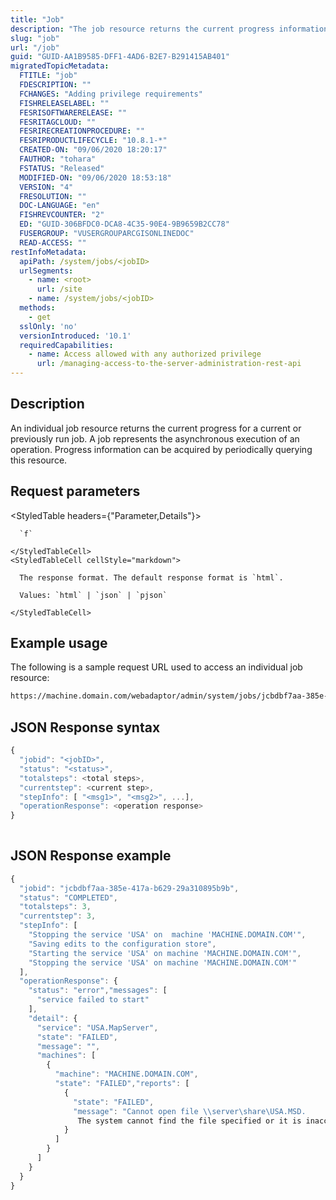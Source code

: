 ```yaml
---
title: "Job"
description: "The job resource returns the current progress information on an asynchronous job."
slug: "job"
url: "/job"
guid: "GUID-AA1B9585-DFF1-4AD6-B2E7-B291415AB401"
migratedTopicMetadata:
  FTITLE: "job"
  FDESCRIPTION: ""
  FCHANGES: "Adding privilege requirements"
  FISHRELEASELABEL: ""
  FESRISOFTWARERELEASE: ""
  FESRITAGCLOUD: ""
  FESRIRECREATIONPROCEDURE: ""
  FESRIPRODUCTLIFECYCLE: "10.8.1-*"
  CREATED-ON: "09/06/2020 18:20:17"
  FAUTHOR: "tohara"
  FSTATUS: "Released"
  MODIFIED-ON: "09/06/2020 18:53:18"
  VERSION: "4"
  FRESOLUTION: ""
  DOC-LANGUAGE: "en"
  FISHREVCOUNTER: "2"
  ED: "GUID-306BFDC0-DCA8-4C35-90E4-9B9659B2CC78"
  FUSERGROUP: "VUSERGROUPARCGISONLINEDOC"
  READ-ACCESS: ""
restInfoMetadata:
  apiPath: /system/jobs/<jobID>
  urlSegments:
    - name: <root>
      url: /site
    - name: /system/jobs/<jobID>
  methods:
    - get
  sslOnly: 'no'
  versionIntroduced: '10.1'
  requiredCapabilities:
    - name: Access allowed with any authorized privilege
      url: /managing-access-to-the-server-administration-rest-api
---
```


## Description

An individual job resource returns the current progress for a current or previously run job. A job represents the asynchronous execution of an operation. Progress information can be acquired by periodically querying this resource.


##  Request parameters

<StyledTable headers={"Parameter,Details"}>
  <StyledTableRow>
    <StyledTableCell cellStyle="markdown">

      `f` 

    </StyledTableCell>
    <StyledTableCell cellStyle="markdown">

      The response format. The default response format is `html`.

      Values: `html` | `json` | `pjson`

    </StyledTableCell>
  </StyledTableRow>
</StyledTable>


## Example usage

The following is a sample request URL used to access an individual job resource:

```markdown
https://machine.domain.com/webadaptor/admin/system/jobs/jcbdbf7aa-385e-417a-b629-29a310895b9b?f=pjson
```

## JSON Response syntax

```javascript
{
  "jobid": "<jobID>",
  "status": "<status>",
  "totalsteps": <total steps>,
  "currentstep": <current step>,
  "stepInfo": [ "<msg1>", "<msg2>", ...],
  "operationResponse": <operation response>
}
	
```

## JSON Response example

```javascript
{
  "jobid": "jcbdbf7aa-385e-417a-b629-29a310895b9b",
  "status": "COMPLETED",
  "totalsteps": 3,
  "currentstep": 3,
  "stepInfo": [
    "Stopping the service 'USA' on  machine 'MACHINE.DOMAIN.COM'",
    "Saving edits to the configuration store",
    "Starting the service 'USA' on machine 'MACHINE.DOMAIN.COM'",
    "Stopping the service 'USA' on machine 'MACHINE.DOMAIN.COM'"
  ],
  "operationResponse": {
    "status": "error","messages": [
      "service failed to start"
    ],
    "detail": {
      "service": "USA.MapServer",
      "state": "FAILED",
      "message": "",
      "machines": [
        {
          "machine": "MACHINE.DOMAIN.COM",
          "state": "FAILED","reports": [
            {
              "state": "FAILED",
              "message": "Cannot open file \\server\share\USA.MSD.
               The system cannot find the file specified or it is inaccessible to the server."
            }
          ]
        }
      ]
    }
  }
}
```